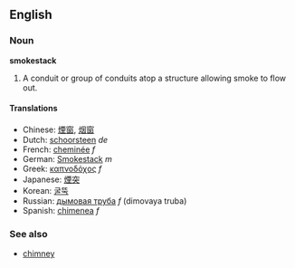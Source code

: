 ==English==
===Noun===
'''smokestack'''

# A conduit or group of conduits atop a structure allowing smoke to flow out.

====Translations====
*Chinese: [[煙窗]], [[烟窗]]
*Dutch: [[schoorsteen]] ''de''
*French: [[cheminée]] ''f''
*German: [[Smokestack]] ''m''
*Greek: [[καπνοδόχος]] ''f''
*Japanese: [[煙突]]
*Korean: [[굴뚝]]
*Russian: [[дымовая труба]] ''f'' (dimovaya truba)
*Spanish: [[chimenea]] ''f''

===See also===
*[[chimney]]